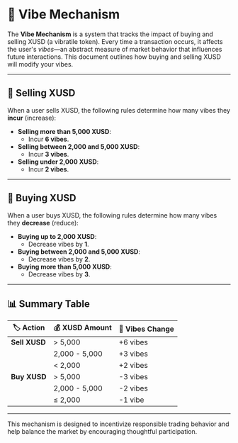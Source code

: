 # 🌟 Vibe Mechanism

The **Vibe Mechanism** is a system that tracks the impact of buying and selling XUSD (a vibratile token). Every time a transaction occurs, it affects the user's *vibes*—an abstract measure of market behavior that influences future interactions. This document outlines how buying and selling XUSD will modify your vibes.

---

## 💸 Selling XUSD

When a user sells XUSD, the following rules determine how many vibes they **incur** (increase):

- **Selling more than 5,000 XUSD**: 
  - Incur **6 vibes**.
- **Selling between 2,000 and 5,000 XUSD**: 
  - Incur **3 vibes**.
- **Selling under 2,000 XUSD**: 
  - Incur **2 vibes**.

---

## 🛒 Buying XUSD

When a user buys XUSD, the following rules determine how many vibes they **decrease** (reduce):

- **Buying up to 2,000 XUSD**: 
  - Decrease vibes by **1**.
- **Buying between 2,000 and 5,000 XUSD**: 
  - Decrease vibes by **2**.
- **Buying more than 5,000 XUSD**: 
  - Decrease vibes by **3**.

---

## 📊 Summary Table

| 🏷 **Action**                   | 💰 **XUSD Amount**     | 🔄 **Vibes Change** |
| ------------------------------- | ---------------------- | ------------------- |
| **Sell XUSD**                   | > 5,000                | +6 vibes            |
|                                 | 2,000 - 5,000          | +3 vibes            |
|                                 | < 2,000                | +2 vibes            |
| **Buy XUSD**                    | > 5,000                | -3 vibes            |
|                                 | 2,000 - 5,000          | -2 vibes            |
|                                 | ≤ 2,000                | -1 vibe             |

---

This mechanism is designed to incentivize responsible trading behavior and help balance the market by encouraging thoughtful participation.


